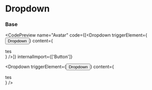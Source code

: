 
# Dropdown

### Base

<CodePreview
  name="Avatar"
  code={[<Dropdown triggerElement={<Button>Dropdown</Button>} content={<div className="p-4">tes</div>} />]}
  internalImport={['Button']}
>
  <Dropdown triggerElement={<Button>Dropdown</Button>} content={<div className="p-4">tes</div>} />
</CodePreview>
